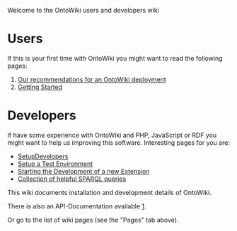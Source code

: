 Welcome to the OntoWiki users and developers wiki

= Users =
If this is your first time with OntoWiki you might want to read the following pages:
# [[Deployment-Recommendations|Our recommendations for an OntoWiki deployment]]
# [[Getting-Started---Users|Getting Started]]

= Developers =
If have some experience with OntoWiki and PHP, JavaScript or RDF you might want to help us improving this software. Interesting pages for you are:
* [[SetupDevelopers]]
* [[PHPUnit|Setup a Test Environment]]
* [[Extensions|Starting the Development of a new Extension]]
* [[CollectionHelpfulSparqlQueries|Collection of helpful SPARQL queries]]

This wiki documents installation and development details of OntoWiki.

There is also an API-Documentation available [http://docs.ontowiki.net/fw/].

Or go to the list of wiki pages (see the "Pages" tab above).